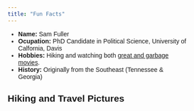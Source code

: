 ```yaml
---
title: "Fun Facts"
---
```


- __Name:__ Sam Fuller
- __Ocupation:__ PhD Candidate in Political Science, University of Calfornia, Davis
- __Hobbies:__ Hiking and watching both [great and garbage movies](https://letterboxd.com/sfmcrfuller/).
- __History:__ Originally from the Southeast (Tennessee & Georgia)

<head>
<meta name="viewport" content="width=device-width, initial-scale=1">
<style>
* {box-sizing: border-box;}
body {font-family: Verdana, sans-serif;}
.mySlides {display: none;}
img {vertical-align: middle;}

/* Slideshow container */
.slideshow-container {
  max-width: 1000px;
  position: relative;
  margin: auto;
}

/* Caption text */
.text {
  color: #f2f2f2;
  font-size: 15px;
  padding: 8px 12px;
  position: absolute;
  bottom: 8px;
  width: 100%;
  text-align: center;
}


/* Fading animation */
.fade {
  -webkit-animation-name: fade;
  -webkit-animation-duration: 5s;
  animation-name: fade;
  animation-duration: 5s;
}

@-webkit-keyframes fade {
  from {opacity: .8} 
  to {opacity: 1}
}

@keyframes fade {
  from {opacity: .8} 
  to {opacity: 1}
}

/* On smaller screens, decrease text size */
@media only screen and (max-width: 300px) {
  .text {font-size: 11px}
}
</style>
</head>
<body>

<h2>Hiking and Travel Pictures</h2>

<div class="slideshow-container">

<div class="mySlides fade">
  <img src="images/berryessa.jpg" style="width:100%">
  <div class="text">Lake Berryessa (2020)</div>
</div>

<div class="mySlides fade">
  <img src="images/yosemite.jpg" style="width:100%">
  <div class="text">Yosemite's Vernal Falls (2019)</div>
</div>

<div class="mySlides fade">
  <img src="images/matterhorn.jpg" style="width:100%">
  <div class="text">The Matterhorn (2017)</div>
</div>

<div class="mySlides fade">
  <img src="images/quilotoa.jpg" style="width:100%">
  <div class="text">Quilotoa, Ecuador (2015)</div>
</div>

<div class="mySlides fade">
  <img src="images/grandcanyon.jpg" style="width:100%">
  <div class="text">The Grand Canyon (2017)</div>
</div>

</div>
<br>

<div style="text-align:center">
  <span class="dot"></span> 
  <span class="dot"></span> 
  <span class="dot"></span> 
  <span class="dot"></span> 
  <span class="dot"></span> 
</div>

<script>
var slideIndex = 0;
showSlides();

function showSlides() {
  var i;
  var slides = document.getElementsByClassName("mySlides");
  var dots = document.getElementsByClassName("dot");
  for (i = 0; i < slides.length; i++) {
    slides[i].style.display = "none";  
  }
  slideIndex++;
  if (slideIndex > slides.length) {slideIndex = 1}    
  for (i = 0; i < dots.length; i++) {
    dots[i].className = dots[i].className.replace(" active", "");
  }
  slides[slideIndex-1].style.display = "block";  
  dots[slideIndex-1].className += " active";
  setTimeout(showSlides, 5000); // Change image every 5 seconds
}
</script>

</body>

